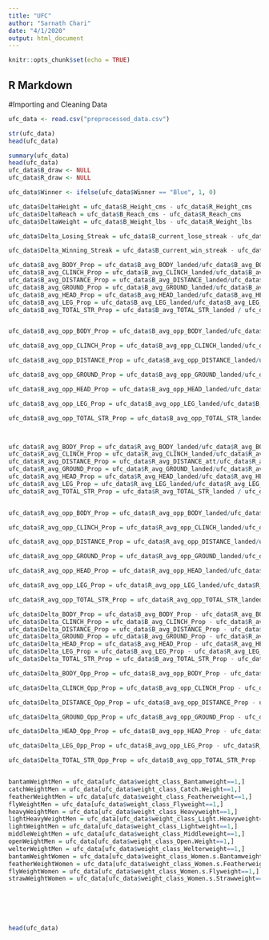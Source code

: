 ```yaml
---
title: "UFC"
author: "Sarnath Chari"
date: "4/1/2020"
output: html_document
---
```


```r
knitr::opts_chunk$set(echo = TRUE)
```

## R Markdown


#Importing and Cleaning Data

```r
ufc_data <- read.csv("preprocessed_data.csv")

str(ufc_data)
head(ufc_data)

summary(ufc_data)
head(ufc_data)
ufc_data$B_draw <- NULL
ufc_data$R_draw <- NULL

ufc_data$Winner <- ifelse(ufc_data$Winner == "Blue", 1, 0)

ufc_data$DeltaHeight = ufc_data$B_Height_cms - ufc_data$R_Height_cms
ufc_data$DeltaReach = ufc_data$B_Reach_cms - ufc_data$R_Reach_cms
ufc_data$DeltaWeight = ufc_data$B_Weight_lbs - ufc_data$R_Weight_lbs

ufc_data$Delta_Losing_Streak = ufc_data$B_current_lose_streak - ufc_data$R_current_lose_streak

ufc_data$Delta_Winning_Streak = ufc_data$B_current_win_streak - ufc_data$R_current_win_streak 

ufc_data$B_avg_BODY_Prop = ufc_data$B_avg_BODY_landed/ufc_data$B_avg_BODY_att
ufc_data$B_avg_CLINCH_Prop = ufc_data$B_avg_CLINCH_landed/ufc_data$B_avg_CLINCH_att
ufc_data$B_avg_DISTANCE_Prop = ufc_data$B_avg_DISTANCE_landed/ufc_data$B_avg_DISTANCE_att
ufc_data$B_avg_GROUND_Prop = ufc_data$B_avg_GROUND_landed/ufc_data$B_avg_GROUND_att
ufc_data$B_avg_HEAD_Prop = ufc_data$B_avg_HEAD_landed/ufc_data$B_avg_HEAD_att
ufc_data$B_avg_LEG_Prop = ufc_data$B_avg_LEG_landed/ufc_data$B_avg_LEG_att
ufc_data$B_avg_TOTAL_STR_Prop = ufc_data$B_avg_TOTAL_STR_landed / ufc_data$B_avg_TOTAL_STR_att


ufc_data$B_avg_opp_BODY_Prop = ufc_data$B_avg_opp_BODY_landed/ufc_data$B_avg_opp_BODY_att

ufc_data$B_avg_opp_CLINCH_Prop = ufc_data$B_avg_opp_CLINCH_landed/ufc_data$B_avg_opp_CLINCH_att

ufc_data$B_avg_opp_DISTANCE_Prop = ufc_data$B_avg_opp_DISTANCE_landed/ufc_data$B_avg_opp_DISTANCE_att

ufc_data$B_avg_opp_GROUND_Prop = ufc_data$B_avg_opp_GROUND_landed/ufc_data$B_avg_opp_GROUND_att

ufc_data$B_avg_opp_HEAD_Prop = ufc_data$B_avg_opp_HEAD_landed/ufc_data$B_avg_opp_HEAD_att

ufc_data$B_avg_opp_LEG_Prop = ufc_data$B_avg_opp_LEG_landed/ufc_data$B_avg_opp_LEG_att

ufc_data$B_avg_opp_TOTAL_STR_Prop = ufc_data$B_avg_opp_TOTAL_STR_landed / ufc_data$B_avg_opp_TOTAL_STR_att



ufc_data$R_avg_BODY_Prop = ufc_data$R_avg_BODY_landed/ufc_data$R_avg_BODY_att
ufc_data$R_avg_CLINCH_Prop = ufc_data$R_avg_CLINCH_landed/ufc_data$R_avg_CLINCH_att
ufc_data$R_avg_DISTANCE_Prop = ufc_data$R_avg_DISTANCE_att/ufc_data$R_avg_DISTANCE_landed
ufc_data$R_avg_GROUND_Prop = ufc_data$R_avg_GROUND_landed/ufc_data$R_avg_GROUND_att
ufc_data$R_avg_HEAD_Prop = ufc_data$R_avg_HEAD_landed/ufc_data$R_avg_HEAD_att
ufc_data$R_avg_LEG_Prop = ufc_data$R_avg_LEG_landed/ufc_data$R_avg_LEG_att
ufc_data$R_avg_TOTAL_STR_Prop = ufc_data$R_avg_TOTAL_STR_landed / ufc_data$R_avg_TOTAL_STR_att


ufc_data$R_avg_opp_BODY_Prop = ufc_data$R_avg_opp_BODY_landed/ufc_data$B_avg_opp_BODY_att

ufc_data$R_avg_opp_CLINCH_Prop = ufc_data$R_avg_opp_CLINCH_landed/ufc_data$R_avg_opp_CLINCH_att

ufc_data$R_avg_opp_DISTANCE_Prop = ufc_data$R_avg_opp_DISTANCE_landed/ufc_data$R_avg_opp_DISTANCE_att

ufc_data$R_avg_opp_GROUND_Prop = ufc_data$R_avg_opp_GROUND_landed/ufc_data$R_avg_opp_GROUND_att

ufc_data$R_avg_opp_HEAD_Prop = ufc_data$R_avg_opp_HEAD_landed/ufc_data$R_avg_opp_HEAD_att

ufc_data$R_avg_opp_LEG_Prop = ufc_data$R_avg_opp_LEG_landed/ufc_data$R_avg_opp_LEG_att

ufc_data$R_avg_opp_TOTAL_STR_Prop = ufc_data$R_avg_opp_TOTAL_STR_landed / ufc_data$R_avg_opp_TOTAL_STR_att

ufc_data$Delta_BODY_Prop = ufc_data$B_avg_BODY_Prop - ufc_data$R_avg_BODY_Prop
ufc_data$Delta_CLINCH_Prop = ufc_data$B_avg_CLINCH_Prop - ufc_data$R_avg_CLINCH_Prop
ufc_data$Delta_DISTANCE_Prop = ufc_data$B_avg_DISTANCE_Prop - ufc_data$R_avg_DISTANCE_Prop
ufc_data$Delta_GROUND_Prop = ufc_data$B_avg_GROUND_Prop - ufc_data$R_avg_GROUND_Prop
ufc_data$Delta_HEAD_Prop = ufc_data$B_avg_HEAD_Prop - ufc_data$R_avg_HEAD_Prop
ufc_data$Delta_LEG_Prop = ufc_data$B_avg_LEG_Prop - ufc_data$R_avg_LEG_Prop
ufc_data$Delta_TOTAL_STR_Prop = ufc_data$B_avg_TOTAL_STR_Prop - ufc_data$R_avg_TOTAL_STR_Prop

ufc_data$Delta_BODY_Opp_Prop = ufc_data$B_avg_opp_BODY_Prop - ufc_data$R_avg_opp_BODY_Prop

ufc_data$Delta_CLINCH_Opp_Prop = ufc_data$B_avg_opp_CLINCH_Prop - ufc_data$R_avg_opp_CLINCH_Prop

ufc_data$Delta_DISTANCE_Opp_Prop = ufc_data$B_avg_opp_DISTANCE_Prop - ufc_data$R_avg_opp_DISTANCE_Prop

ufc_data$Delta_GROUND_Opp_Prop = ufc_data$B_avg_opp_GROUND_Prop - ufc_data$R_avg_opp_GROUND_Prop

ufc_data$Delta_HEAD_Opp_Prop = ufc_data$B_avg_opp_HEAD_Prop - ufc_data$R_avg_opp_HEAD_Prop

ufc_data$Delta_LEG_Opp_Prop = ufc_data$B_avg_opp_LEG_Prop - ufc_data$R_avg_opp_LEG_Prop

ufc_data$Delta_TOTAL_STR_Opp_Prop = ufc_data$B_avg_opp_TOTAL_STR_Prop - ufc_data$R_avg_opp_TOTAL_STR_Prop


bantamWeightMen = ufc_data[ufc_data$weight_class_Bantamweight==1,]
catchWeightMen = ufc_data[ufc_data$weight_class_Catch.Weight==1,]
featherWeightMen = ufc_data[ufc_data$weight_class_Featherweight==1,]
flyWeightMen = ufc_data[ufc_data$weight_class_Flyweight==1,]
heavyWeightMen = ufc_data[ufc_data$weight_class_Heavyweight==1,]
lightHeavyWeightMen = ufc_data[ufc_data$weight_class_Light.Heavyweight==1,]
lightWeightMen = ufc_data[ufc_data$weight_class_Lightweight==1,]
middleWeightMen = ufc_data[ufc_data$weight_class_Middleweight==1,]
openWeightMen = ufc_data[ufc_data$weight_class_Open.Weight==1,]
welterWeightMen = ufc_data[ufc_data$weight_class_Welterweight==1,]
bantamWeightWomen = ufc_data[ufc_data$weight_class_Women.s.Bantamweight==1,]
featherWeightWomen = ufc_data[ufc_data$weight_class_Women.s.Featherweight==1,]
flyWeightWomen = ufc_data[ufc_data$weight_class_Women.s.Flyweight==1,]
strawWeightWomen = ufc_data[ufc_data$weight_class_Women.s.Strawweight==1,]






head(ufc_data)




```


